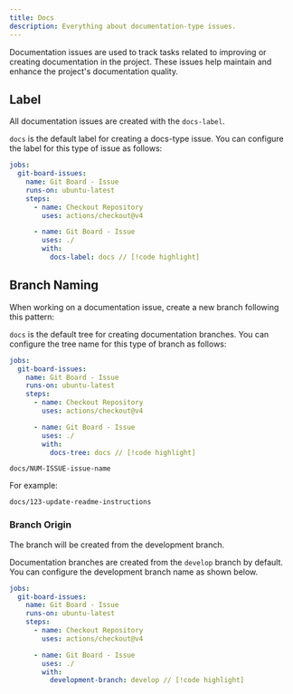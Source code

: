 ```yaml
---
title: Docs
description: Everything about documentation-type issues.
---
```


Documentation issues are used to track tasks related to improving or creating documentation in the project. These issues help maintain and enhance the project's documentation quality.

## Label

All documentation issues are created with the `docs-label`.

<Card title="How do I run it?" icon="tag">
  
  `docs` is the default label for creating a docs-type issue. You can configure the label for this type of issue as follows:

  ```yml
  jobs:
    git-board-issues:
      name: Git Board - Issue
      runs-on: ubuntu-latest
      steps:
        - name: Checkout Repository
          uses: actions/checkout@v4

        - name: Git Board - Issue
          uses: ./
          with:
            docs-label: docs // [!code highlight]
  ```
</Card>

## Branch Naming

When working on a documentation issue, create a new branch following this pattern:

<Card title="Naming convenion" icon="i-cursor">
  
  `docs` is the default tree for creating documentation branches. You can configure the tree name for this type of branch as follows:

  ```yml
  jobs:
    git-board-issues:
      name: Git Board - Issue
      runs-on: ubuntu-latest
      steps:
        - name: Checkout Repository
          uses: actions/checkout@v4

        - name: Git Board - Issue
          uses: ./
          with:
            docs-tree: docs // [!code highlight]
  ```
</Card>

```
docs/NUM-ISSUE-issue-name
```

For example:
```
docs/123-update-readme-instructions
```

### Branch Origin

The branch will be created from the development branch.

<Card title="Branch Source Configuration" icon="code-branch">
  
  Documentation branches are created from the `develop` branch by default. You can configure the development branch name as shown below.

  ```yml
  jobs:
    git-board-issues:
      name: Git Board - Issue
      runs-on: ubuntu-latest
      steps:
        - name: Checkout Repository
          uses: actions/checkout@v4

        - name: Git Board - Issue
          uses: ./
          with:
            development-branch: develop // [!code highlight]
  ```
</Card>
